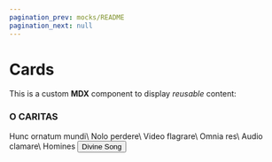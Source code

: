 ```yaml
---
pagination_prev: mocks/README
pagination_next: null
---
```


# Cards

This is a custom **MDX** component to display _reusable_ content:

<Card shadow='tl'>
	<CardHeader>
		<h3>O CARITAS</h3>
	</CardHeader>
	<CardBody>
		Hunc ornatum mundi\
		Nolo perdere\
		Video flagrare\
		Omnia res\
		Audio clamare\
		Homines
	</CardBody>
	<CardFooter>
		<button className='button button--secondary button--block'>Divine Song</button>
	</CardFooter>
</Card>
